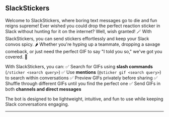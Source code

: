 ## SlackStickers

Welcome to SlackStickers, where boring text messages go to die and fun reigns supreme! Ever wished you could drop the perfect reaction sticker in Slack without hunting for it on the internet? Well, wish granted! 🪄 With SlackStickers, you can send stickers effortlessly and keep your Slack convos spicy. 🌶️ Whether you're hyping up a teammate, dropping a savage comeback, or just need the perfect GIF to say "I told you so," we've got you covered. 🎯

With SlackStickers, you can:
✅ Search for GIFs using **slash commands** (`/sticker <search query>`)
✅ Use **mentions** (`@sticker gif <search query>`) to search within conversations
✅ Preview GIFs privately before sharing
✅ Shuffle through different GIFs until you find the perfect one
✅ Send GIFs in both **channels and direct messages**

The bot is designed to be lightweight, intuitive, and fun to use while keeping Slack conversations engaging.

---

